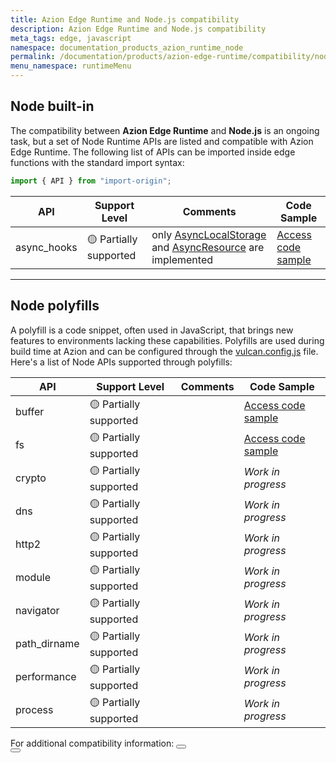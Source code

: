 ```yaml
---
title: Azion Edge Runtime and Node.js compatibility
description: Azion Edge Runtime and Node.js compatibility
meta_tags: edge, javascript
namespace: documentation_products_azion_runtime_node
permalink: /documentation/products/azion-edge-runtime/compatibility/node/
menu_namespace: runtimeMenu
---
```



## Node built-in

The compatibility between **Azion Edge Runtime** and **Node.js** is an ongoing task, but a set of Node Runtime APIs are listed and compatible with Azion Edge Runtime. The following list of APIs can be imported inside edge functions with the standard import syntax:

```js
import { API } from "import-origin";
```

| API | Support Level | Comments | Code Sample |
|---------|---------------|----------|-------------|
| async_hooks | 🟡 Partially supported | only [AsyncLocalStorage](https://nodejs.org/api/async_context.html#class-asynclocalstorage) and [AsyncResource](https://nodejs.org/api/async_hooks.html#class-asyncresource) are implemented | [Access code sample](https://github.com/aziontech/azion-samples/tree/dev/samples/node-async-hooks) |

---

## Node polyfills

A polyfill is a code snippet, often used in JavaScript, that brings new features to environments lacking these capabilities. Polyfills are used during build time at Azion and can be configured through the [vulcan.config.js](/en/documentation/devtools/vulcan/config/) file.
Here's a list of Node APIs supported through polyfills:

| API | Support Level | Comments | Code Sample |
|---------|---------------|----------|-------------|
| buffer | 🟡 Partially supported | | [Access code sample](https://github.com/aziontech/azion-samples/tree/dev/samples/polyfills/buffer) |
| fs | 🟡 Partially supported | | [Access code sample](https://github.com/aziontech/azion-samples/tree/dev/samples/polyfills/fs) |
| crypto | 🟡 Partially supported | | *Work in progress* |
| dns | 🟡 Partially supported | | *Work in progress* |
| http2 | 🟡 Partially supported | | *Work in progress* |
| module | 🟡 Partially supported | | *Work in progress* |
| navigator | 🟡 Partially supported | | *Work in progress* |
| path_dirname | 🟡 Partially supported | | *Work in progress* |
| performance | 🟡 Partially supported | | *Work in progress* |
| process | 🟡 Partially supported | | *Work in progress* |

For additional compatibility information:
<Button href="/en/documentation/products/edge-application/edge-functions/runtime-apis/javascript/" text="go to supported Web APIs" variant="secondary" target="_blank"></Button>
<br />
<Button href="/en/documentation/products/devtools/azion-edge-runtime/frameworks-compatibility/" text="go to supported Web Frameworks" variant="secondary" target="_blank"></Button>